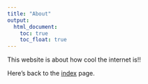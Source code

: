 ```yaml
---
title: "About"
output: 
  html_document:
    toc: true
    toc_float: true
---
```


This website is about how cool the internet is!!

Here's back to the [index](index.html) page.
